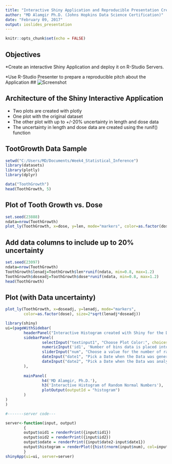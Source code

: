 ---
title: "Interactive Shiny Application and Reproducible Presentation Created in R Studio with Shiny"
author: "MD Alamgir Ph.D. (Johns Hopkins Data Science Certification)"
date: "February 09, 2017"
output: ioslides_presentation
---

```{r setup, include=FALSE}
knitr::opts_chunk$set(echo = FALSE)
```

## Objectives

*Create an interactive Shiny Application and deploy it on R-Studio Servers.

*Use R-Studio Presenter to prepare a reproducible pitch about the Application
##
![Screenshot](Screenshot_shiny_histogram_project.png)

## Architecture of the Shiny Interactive Application

- Two plots are created with plotly  
- One plot with the original dataset
- The other plot with up to +/-20% uncertainty in length and dose data
- The uncertainty in length and dose data are created using the runif() function

## TootGrowth Data Sample

```{r, echo=TRUE, message=FALSE}
setwd("C:/Users/MD/Documents/Week4_Statistical_Inference")
library(datasets)
library(plotly)
library(dplyr)
```
```{r, Explore Data, echo=TRUE, message=FALSE}
data("ToothGrowth")
head(ToothGrowth, 5)

```
## Plot of Tooth Growth vs. Dose

```{r, tooth growth plot, original, echo=FALSE}
set.seed(23888)
ndata=nrow(ToothGrowth)
plot_ly(ToothGrowth, x=dose, y=len, mode="markers", color=as.factor(dose), size=2*sqrt(len*dose))

```

## Add data columns to include up to 20% uncertainty

```{r,add columns for data with uncertainty, echo=TRUE}
set.seed(23097)
ndata=nrow(ToothGrowth)
ToothGrowth$lenadj=ToothGrowth$len*runif(ndata, min=0.8, max=1.2)
ToothGrowth$doseadj=ToothGrowth$dose*runif(ndata, min=0.8, max=1.2)
head(ToothGrowth)
```

## Plot (with Data uncertainty)

```{r, tooth growth plot uncertainty included, echo=TRUE}
plot_ly(ToothGrowth, x=doseadj, y=lenadj, mode="markers",
        color=as.factor(dose), size=2*sqrt(lenadj*doseadj))
```
```{r, shiny app}
library(shiny)
ui=(pageWithSidebar(
        headerPanel("Interactive Histogram created with Shiny for the Data Products Project, (Johns Hopkins Data Science Certification)"),
        sidebarPanel(
                selectInput("textinput1", "Choose Plot Color:", choices = c('lightgreen','red', 'blue')),                
                numericInput('id1', 'Number of bins data is placed into', 5, min = 5, max = 100, step=5),
                sliderInput("num", "Choose a value for the number of random data points to be generated)",0, 1000,70, 0.5),
                dateInput("date1", "Pick a Date when the Data was generated:"),
                dateInput("date2", "Pick a Date when the Data was analyzed:")
        ),
        
        mainPanel(
                h4('MD Alamgir, Ph.D.'),
                h3('Interactive Histogram of Random Normal Numbers'),
                plotOutput(outputId = "histogram")
        )
)
)

#-------server code---

server<-function(input, output)
        {
        output$oid1 = renderPrint({input$id1})
        output$oid2 = renderPrint({input$id2})
        output$odate = renderPrint({input$date2-input$date1})
        output$histogram = renderPlot({hist(rnorm(input$num), col=input$textinput1, breaks = input$id1)})
        }
shinyApp(ui=ui, server=server)

```



